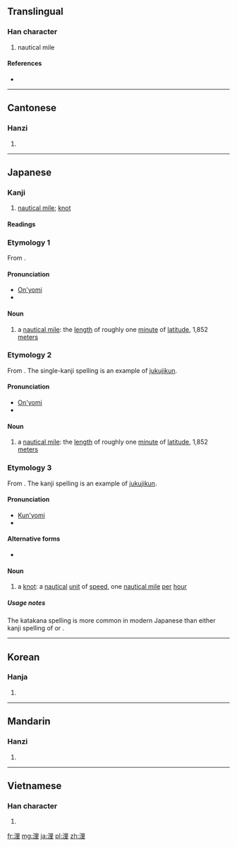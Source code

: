 ==Translingual==

===Han character===
{{Han char|rn=85|rad=水|as=07|sn=10|four=3611<sub>4</sub>|canj=水田土 (EWG)}}

# nautical mile

====References====
* {{Han ref|kx=0624.210|dkj=17485|dj=1022.050|hdz=31623.010|uh=6D6C|ud=28012|bh=AF40|bd=44864}}

----

==Cantonese==

===Hanzi===
{{yue-hanzi|jyut=|y=lei5}}

# {{defn|lang=yue|sort=水07}}

----

==Japanese==

===Kanji===
{{ja-kanji|grade=c|rs=水07}}

# [[nautical mile]]; [[knot]]

====Readings====
{{ja-readings
|on=[[り]] (ri)
|kun=[[かいり]] (kairi), [[のっと]] (notto)
}}

===Etymology 1===
From {{etyl|zho|ja|sort=り}} {{term|sc=Hani|浬}}.

====Pronunciation====
* [[音読み|On'yomi]]
* {{IPA|lang=ja|/ri/|[ɽi]}}

====Noun====
{{ja-noun|k|hira=り|rom=ri}}

# a [[nautical mile]]: the [[length]] of roughly one [[minute]] of [[latitude]], 1,852 [[meter]]s

===Etymology 2===
From {{etyl|zho|ja|sort=かいり}} {{term|sc=Hani|海里}}.  The single-kanji spelling {{Jpan|浬}} is an example of [[熟字訓#Japanese|jukujikun]].

====Pronunciation====
* [[音読み|On'yomi]]
* {{IPA|lang=ja|/ka.i.ri/|[käiɽi]}}

====Noun====
{{ja-noun|k|hira=かいり|rom=kairi}}

# a [[nautical mile]]: the [[length]] of roughly one [[minute]] of [[latitude]], 1,852 [[meter]]s

===Etymology 3===
From {{etyl|en|ja|sort=のっと}} {{term|lang=en|knot}}.  The kanji spelling {{Jpan|浬}} is an example of [[熟字訓#Japanese|jukujikun]].

====Pronunciation====
* [[訓読み|Kun'yomi]]
* {{IPA|lang=ja|/no.t.to/|[no̞tto̞]}}

====Alternative forms====
* {{l|ja|節}}

====Noun====
{{ja-noun|k|kata=ノット|rom=notto|hidx=のっと}}

# a [[knot]]: a [[nautical]] [[unit]] of [[speed]], one [[nautical mile]] [[per]] [[hour]]

=====Usage notes=====
The katakana spelling {{l|ja|ノット}} is more common in modern Japanese than either kanji spelling of {{Jpan|浬}} or {{l|ja|節}}.

----

==Korean==

===Hanja===
{{ko-hanja|hangeul=리>이|eumhun=|rv=ri>i|mr=ri>i|y=li>i}}

# {{defn|lang=ko|sort=水07}}

----

==Mandarin==

===Hanzi===
{{cmn-hanzi|pin=[[lǐ]] ([[li3]])|wg=li<sup>3</sup>}}

# {{defn|lang=cmn|sort=水07}}

----

==Vietnamese==

===Han character===
{{vi-hantu|[[lí]], [[rí]]|rs=水07}}

# {{defn|lang=vi|sort=水07}}

[[fr:浬]]
[[mg:浬]]
[[ja:浬]]
[[pl:浬]]
[[zh:浬]]